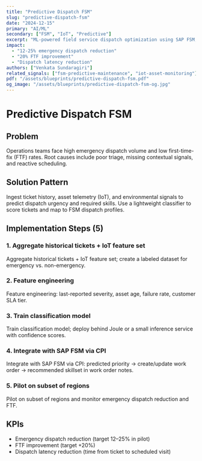 ```yaml
---
title: "Predictive Dispatch FSM"
slug: "predictive-dispatch-fsm"
date: "2024-12-15"
primary: "AI/ML"
secondary: ["FSM", "IoT", "Predictive"]
excerpt: "ML-powered field service dispatch optimization using SAP FSM, IoT telemetry, and predictive analytics for emergency reduction and first-time-fix improvement."
impact:
  - "12-25% emergency dispatch reduction"
  - "20% FTF improvement"
  - "Dispatch latency reduction"
authors: ["Venkata Sundaragiri"]
related_signals: ["fsm-predictive-maintenance", "iot-asset-monitoring"]
pdf: "/assets/blueprints/predictive-dispatch-fsm.pdf"
og_image: "/assets/blueprints/predictive-dispatch-fsm-og.jpg"
---
```


# Predictive Dispatch FSM

## Problem

Operations teams face high emergency dispatch volume and low first-time-fix (FTF) rates. Root causes include poor triage, missing contextual signals, and reactive scheduling.

## Solution Pattern

Ingest ticket history, asset telemetry (IoT), and environmental signals to predict dispatch urgency and required skills. Use a lightweight classifier to score tickets and map to FSM dispatch profiles.

## Implementation Steps (5)

### 1. Aggregate historical tickets + IoT feature set

Aggregate historical tickets + IoT feature set; create a labeled dataset for emergency vs. non-emergency.

### 2. Feature engineering

Feature engineering: last-reported severity, asset age, failure rate, customer SLA tier.

### 3. Train classification model

Train classification model; deploy behind Joule or a small inference service with confidence scores.

### 4. Integrate with SAP FSM via CPI

Integrate with SAP FSM via CPI: predicted priority → create/update work order → recommended skillset in work order notes.

### 5. Pilot on subset of regions

Pilot on subset of regions and monitor emergency dispatch reduction and FTF.

## KPIs

- Emergency dispatch reduction (target 12–25% in pilot)
- FTF improvement (target +20%)
- Dispatch latency reduction (time from ticket to scheduled visit)
